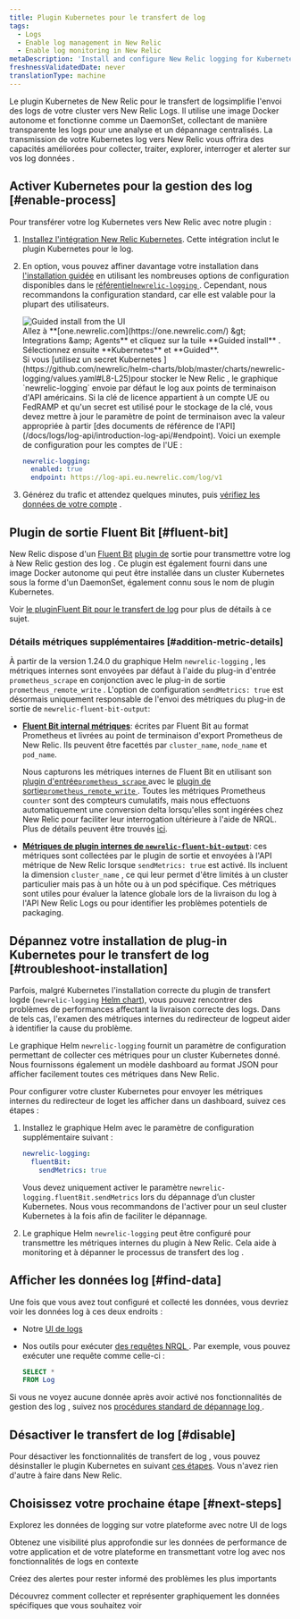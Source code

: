 ```yaml
---
title: Plugin Kubernetes pour le transfert de log
tags:
  - Logs
  - Enable log management in New Relic
  - Enable log monitoring in New Relic
metaDescription: 'Install and configure New Relic logging for Kubernetes, so you can use enhanced log management capabilities.'
freshnessValidatedDate: never
translationType: machine
---
```


Le plugin Kubernetes de New Relic pour le transfert de logsimplifie l&apos;envoi des logs de votre cluster vers New Relic Logs. Il utilise une image Docker autonome et fonctionne comme un DaemonSet, collectant de manière transparente les logs pour une analyse et un dépannage centralisés. La transmission de votre Kubernetes log vers New Relic vous offrira des <InlinePopover type="logs" />capacités améliorées pour collecter, traiter, explorer, interroger et alerter sur vos log données .

## Activer Kubernetes pour la gestion des log [#enable-process]

Pour transférer votre log Kubernetes vers New Relic avec notre plugin :

1. [Installez l&apos;intégration New Relic Kubernetes](/install/kubernetes). Cette intégration inclut le plugin Kubernetes pour le log.

2. En option, vous pouvez affiner davantage votre installation dans [l&apos;installation guidée](/install/kubernetes) en utilisant les nombreuses options de configuration disponibles dans le [référentiel`newrelic-logging` ](https://github.com/newrelic/helm-charts/tree/master/charts/newrelic-logging#configuration). Cependant, nous recommandons la configuration standard, car elle est valable pour la plupart des utilisateurs.

   <img title="Guided install from the UI" alt="Guided install from the UI" src="/images/kubernetes_screenshot-crop_gather-log-data.webp" />

   <figcaption>
     Allez à <DNT>**[one.newrelic.com](https://one.newrelic.com/) &amp;gt; Integrations &amp;amp; Agents**</DNT> et cliquez sur la tuile <DNT>**Guided install**</DNT> . Sélectionnez ensuite <DNT>**Kubernetes**</DNT> et <DNT>**Guided**</DNT>.
   </figcaption>

   <Callout variant="important">
     Si vous [utilisez un secret Kubernetes ](https://github.com/newrelic/helm-charts/blob/master/charts/newrelic-logging/values.yaml#L8-L25)pour stocker le New Relic <InlinePopover type="licenseKey" />, le graphique `newrelic-logging` envoie par défaut le log aux points de terminaison d&apos;API américains. Si la clé de licence appartient à un compte UE ou FedRAMP et qu&apos;un secret est utilisé pour le stockage de la clé, vous devez mettre à jour le paramètre de point de terminaison avec la valeur appropriée à partir [des documents de référence de l&apos;API](/docs/logs/log-api/introduction-log-api/#endpoint). Voici un exemple de configuration pour les comptes de l&apos;UE :

     ```yml
     newrelic-logging:
       enabled: true
       endpoint: https://log-api.eu.newrelic.com/log/v1
     ```
   </Callout>

3. Générez du trafic et attendez quelques minutes, puis [vérifiez les données de votre compte](#find-data) .

<InstallFeedback />

## Plugin de sortie Fluent Bit [#fluent-bit]

New Relic dispose d&apos;un [Fluent Bit](https://fluentbit.io/) [plugin de](https://github.com/newrelic/newrelic-fluent-bit-output) sortie pour transmettre votre log à New Relic gestion des log . Ce plugin est également fourni dans une image Docker autonome qui peut être installée dans un cluster Kubernetes sous la forme d&apos;un DaemonSet, également connu sous le nom de plugin Kubernetes.

Voir [le pluginFluent Bit pour le transfert de log](/docs/logs/forward-logs/fluent-bit-plugin-log-forwarding) pour plus de détails à ce sujet.

### Détails métriques supplémentaires [#addition-metric-details]

À partir de la version 1.24.0 du graphique Helm `newrelic-logging` , les métriques internes sont envoyées par défaut à l&apos;aide du plug-in d&apos;entrée `prometheus_scrape` en conjonction avec le plug-in de sortie `prometheus_remote_write` . L&apos;option de configuration `sendMetrics: true` est désormais uniquement responsable de l&apos;envoi des métriques du plug-in de sortie de `newrelic-fluent-bit-output`:

* **[Fluent Bit internal métriques](https://docs.fluentbit.io/manual/administration/monitoring#for-v2-metrics)**: écrites par Fluent Bit au format Prometheus et livrées au point de terminaison d&apos;export Prometheus de New Relic. Ils peuvent être facettés par `cluster_name`, `node_name` et `pod_name`.

  Nous capturons les métriques internes de Fluent Bit en utilisant son [plugin d&apos;entrée`prometheus_scrape` ](https://docs.fluentbit.io/manual/pipeline/inputs/prometheus-scrape-metrics)avec le [plugin de sortie`prometheus_remote_write` ](https://docs.fluentbit.io/manual/pipeline/outputs/prometheus-remote-write). Toutes les métriques Prometheus `counter` sont des compteurs cumulatifs, mais nous effectuons automatiquement une conversion delta lorsqu&apos;elles sont ingérées chez New Relic pour faciliter leur interrogation ultérieure à l&apos;aide de NRQL. Plus de détails peuvent être trouvés [ici](/docs/data-apis/understand-data/metric-data/cumulative-metrics/).

* **[Métriques de plugin internes de `newrelic-fluent-bit-output`](https://github.com/newrelic/newrelic-fluent-bit-output?tab=readme-ov-file#troubleshooting-metrics)**: ces métriques sont collectées par le plugin de sortie et envoyées à l&apos;API métrique de New Relic lorsque `sendMetrics: true` est activé. Ils incluent la dimension `cluster_name` , ce qui leur permet d&apos;être limités à un cluster particulier mais pas à un hôte ou à un pod spécifique. Ces métriques sont utiles pour évaluer la latence globale lors de la livraison du log à l&apos;API New Relic Logs ou pour identifier les problèmes potentiels de packaging.

## Dépannez votre installation de plug-in Kubernetes pour le transfert de log [#troubleshoot-installation]

Parfois, malgré Kubernetes l&apos;installation correcte du plugin de transfert logde (`newrelic-logging` [Helm chart](https://github.com/newrelic/helm-charts/blob/master/charts/newrelic-logging)), vous pouvez rencontrer des problèmes de performances affectant la livraison correcte des logs. Dans de tels cas, l&apos;examen des métriques internes du redirecteur de logpeut aider à identifier la cause du problème.

Le graphique Helm `newrelic-logging` fournit un paramètre de configuration permettant de collecter ces métriques pour un cluster Kubernetes donné. Nous fournissons également un modèle dashboard au format JSON pour afficher facilement toutes ces métriques dans New Relic.

Pour configurer votre cluster Kubernetes pour envoyer les métriques internes du redirecteur de loget les afficher dans un dashboard, suivez ces étapes :

1. Installez le graphique Helm avec le paramètre de configuration supplémentaire suivant :

   ```yml
   newrelic-logging:
     fluentBit:
       sendMetrics: true
   ```

   Vous devez uniquement activer le paramètre `newrelic-logging.fluentBit.sendMetrics` lors du dépannage d’un cluster Kubernetes. Nous vous recommandons de l&apos;activer pour un seul cluster Kubernetes à la fois afin de faciliter le dépannage.

2. Le graphique Helm `newrelic-logging` peut être configuré pour transmettre les métriques internes du plugin à New Relic. Cela aide à monitoring et à dépanner le processus de transfert des log .

## Afficher les données log [#find-data]

Une fois que vous avez tout configuré et collecté les données, vous devriez voir les données log à ces deux endroits :

* Notre [UI de logs](https://one.newrelic.com/launcher/logger.log-launcher)

* Nos outils pour exécuter [des requêtes NRQL ](/docs/query-your-data/explore-query-data/query-builder/use-advanced-nrql-mode-query-data/). Par exemple, vous pouvez exécuter une requête comme celle-ci :

  ```sql
  SELECT *
  FROM Log
  ```

Si vous ne voyez aucune donnée après avoir activé nos fonctionnalités de gestion des log , suivez nos [procédures standard de dépannage log ](/docs/logs/troubleshooting/no-log-data-appears-ui/).

## Désactiver le transfert de log [#disable]

Pour désactiver les fonctionnalités de transfert de log , vous pouvez désinstaller le plugin Kubernetes en suivant [ces étapes](/docs/kubernetes-pixie/kubernetes-integration/uninstall-kubernetes/). Vous n&apos;avez rien d&apos;autre à faire dans New Relic.

## Choisissez votre prochaine étape [#next-steps]

<DocTiles>
  <DocTile title="Logs UI" path="/docs/logs/ui-data/use-logs-ui/">Explorez les données de logging sur votre plateforme avec notre UI de logs</DocTile>

  <DocTile title="Logs in context" path="/docs/logs/logs-context/logs-in-context/">Obtenez une visibilité plus approfondie sur les données de performance de votre application et de votre plateforme en transmettant votre log avec nos fonctionnalités de logs en contexte</DocTile>

  <DocTile title="Alerts" path="/docs/alerts/overview/">Créez des alertes pour rester informé des problèmes les plus importants</DocTile>

  <DocTile title="Create dashboards" path="/docs/query-your-data/explore-query-data/dashboards/introduction-dashboards/">Découvrez comment collecter et représenter graphiquement les données spécifiques que vous souhaitez voir</DocTile>
</DocTiles>